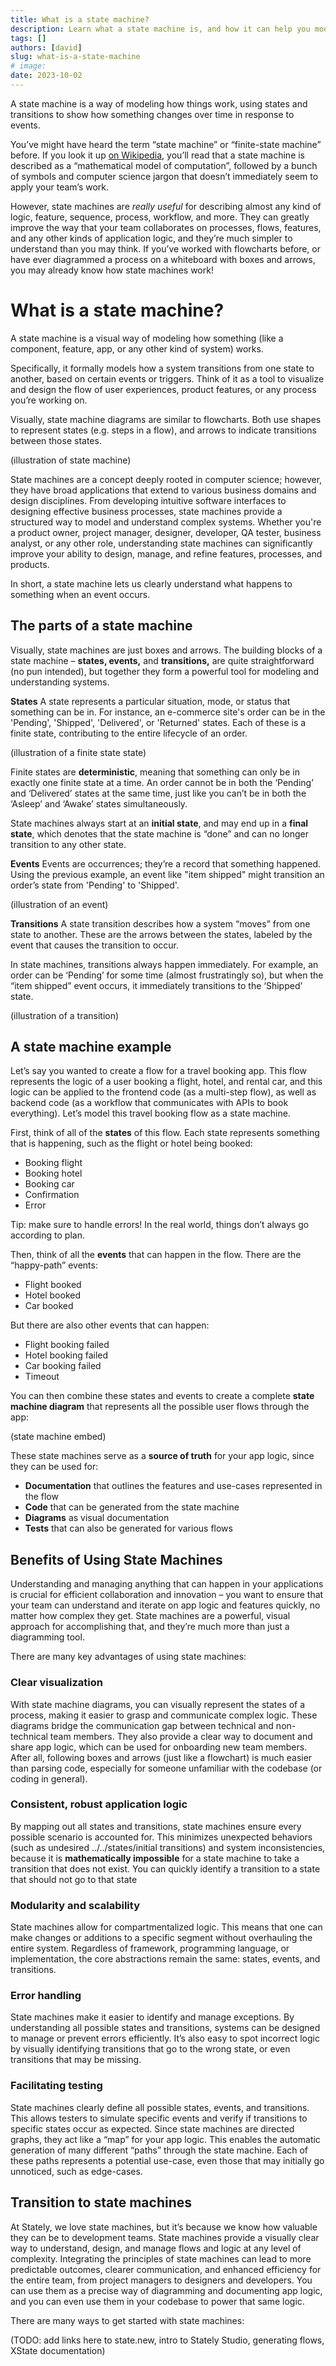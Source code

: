 ```yaml
---
title: What is a state machine?
description: Learn what a state machine is, and how it can help you model and understand complex systems visually.
tags: []
authors: [david]
slug: what-is-a-state-machine
# image:
date: 2023-10-02
---
```


A state machine is a way of modeling how things work, using states and transitions to show how something changes over time in response to events.

You’ve might have heard the term “state machine” or “finite-state machine” before. If you look it up [on Wikipedia](https://en.wikipedia.org/wiki/Finite-state_machine), you’ll read that a state machine is described as a “mathematical model of computation”, followed by a bunch of symbols and computer science jargon that doesn’t immediately seem to apply your team’s work.

However, state machines are _really useful_ for describing almost any kind of logic, feature, sequence, process, workflow, and more. They can greatly improve the way that your team collaborates on processes, flows, features, and any other kinds of application logic, and they’re much simpler to understand than you may think. If you’ve worked with flowcharts before, or have ever diagrammed a process on a whiteboard with boxes and arrows, you may already know how state machines work!

# What is a state machine?

A state machine is a visual way of modeling how something (like a component, feature, app, or any other kind of system) works.

Specifically, it formally models how a system transitions from one state to another, based on certain events or triggers. Think of it as a tool to visualize and design the flow of user experiences, product features, or any process you’re working on.

Visually, state machine diagrams are similar to flowcharts. Both use shapes to represent states (e.g. steps in a flow), and arrows to indicate transitions between those states.

(illustration of state machine)

State machines are a concept deeply rooted in computer science; however, they have broad applications that extend to various business domains and design disciplines. From developing intuitive software interfaces to designing effective business processes, state machines provide a structured way to model and understand complex systems. Whether you're a product owner, project manager, designer, developer, QA tester, business analyst, or any other role, understanding state machines can significantly improve your ability to design, manage, and refine features, processes, and products.

In short, a state machine lets us clearly understand what happens to something when an event occurs.

## The parts of a state machine

Visually, state machines are just boxes and arrows. The building blocks of a state machine – **states, events,** and **transitions,** are quite straightforward (no pun intended), but together they form a powerful tool for modeling and understanding systems.

**States**
A state represents a particular situation, mode, or status that something can be in. For instance, an e-commerce site's order can be in the 'Pending', 'Shipped', 'Delivered', or 'Returned' states. Each of these is a finite state, contributing to the entire lifecycle of an order.

(illustration of a finite state state)

Finite states are **deterministic**, meaning that something can only be in exactly one finite state at a time. An order cannot be in both the ‘Pending’ and ‘Delivered’ states at the same time, just like you can’t be in both the ‘Asleep’ and ‘Awake’ states simultaneously.

State machines always start at an **initial state**, and may end up in a **final state**, which denotes that the state machine is “done” and can no longer transition to any other state.

**Events**
Events are occurrences; they’re a record that something happened. Using the previous example, an event like "item shipped" might transition an order’s state from 'Pending' to 'Shipped'.

(illustration of an event)

**Transitions**
A state transition describes how a system “moves” from one state to another. These are the arrows between the states, labeled by the event that causes the transition to occur.

In state machines, transitions always happen immediately. For example, an order can be ‘Pending’ for some time (almost frustratingly so), but when the “item shipped” event occurs, it immediately transitions to the ‘Shipped’ state.

(illustration of a transition)

## A state machine example

Let’s say you wanted to create a flow for a travel booking app. This flow represents the logic of a user booking a flight, hotel, and rental car, and this logic can be applied to the frontend code (as a multi-step flow), as well as backend code (as a workflow that communicates with APIs to book everything). Let’s model this travel booking flow as a state machine.

First, think of all of the **states** of this flow. Each state represents something that is happening, such as the flight or hotel being booked:

- Booking flight
- Booking hotel
- Booking car
- Confirmation
- Error

Tip: make sure to handle errors! In the real world, things don’t always go according to plan.

Then, think of all the **events** that can happen in the flow. There are the “happy-path” events:

- Flight booked
- Hotel booked
- Car booked

But there are also other events that can happen:

- Flight booking failed
- Hotel booking failed
- Car booking failed
- Timeout

You can then combine these states and events to create a complete **state machine diagram** that represents all the possible user flows through the app:

(state machine embed)

These state machines serve as a **source of truth** for your app logic, since they can be used for:

- **Documentation** that outlines the features and use-cases represented in the flow
- **Code** that can be generated from the state machine
- **Diagrams** as visual documentation
- **Tests** that can also be generated for various flows

## Benefits of Using State Machines

Understanding and managing anything that can happen in your applications is crucial for efficient collaboration and innovation – you want to ensure that your team can understand and iterate on app logic and features quickly, no matter how complex they get. State machines are a powerful, visual approach for accomplishing that, and they’re much more than just a diagramming tool.

There are many key advantages of using state machines:

### Clear visualization

With state machine diagrams, you can visually represent the states of a process, making it easier to grasp and communicate complex logic. These diagrams bridge the communication gap between technical and non-technical team members. They also provide a clear way to document and share app logic, which can be used for onboarding new team members. After all, following boxes and arrows (just like a flowchart) is much easier than parsing code, especially for someone unfamiliar with the codebase (or coding in general).

### Consistent, robust application logic

By mapping out all states and transitions, state machines ensure every possible scenario is accounted for. This minimizes unexpected behaviors (such as undesired ../../states/initial transitions) and system inconsistencies, because it is **mathematically impossible** for a state machine to take a transition that does not exist. You can quickly identify a transition to a state that should not go to that state

### Modularity and scalability

State machines allow for compartmentalized logic. This means that one can make changes or additions to a specific segment without overhauling the entire system. Regardless of framework, programming language, or implementation, the core abstractions remain the same: states, events, and transitions.

### Error handling

State machines make it easier to identify and manage exceptions. By understanding all possible states and transitions, systems can be designed to manage or prevent errors efficiently. It’s also easy to spot incorrect logic by visually identifying transitions that go to the wrong state, or even transitions that may be missing.

### Facilitating testing

State machines clearly define all possible states, events, and transitions. This allows testers to simulate specific events and verify if transitions to specific states occur as expected. Since state machines are directed graphs, they act like a “map” for your app logic. This enables the automatic generation of many different “paths” through the state machine. Each of these paths represents a potential use-case, even those that may initially go unnoticed, such as edge-cases.

## Transition to state machines

At Stately, we love state machines, but it’s because we know how valuable they can be to development teams. State machines provide a visually clear way to understand, design, and manage flows and logic at any level of complexity. Integrating the principles of state machines can lead to more predictable outcomes, clearer communication, and enhanced efficiency for the entire team, from project managers to designers and developers. You can use them as a precise way of diagramming and documenting app logic, and you can even use them in your codebase to power that same logic.

There are many ways to get started with state machines:

(TODO: add links here to state.new, intro to Stately Studio, generating flows, XState documentation)
